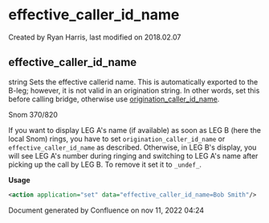 
# effective_caller_id_name 

 Created by  Ryan Harris, last modified on 2018.02.07

## effective_caller_id_name

string Sets the effective callerid name. This is automatically exported to the B-leg; however, it is not valid in an origination string. In other words, set this before calling bridge, otherwise use [origination\_caller\_id\_name](../FreeSWITCH-Explained/Dialplan/Variables-Master-List_16352570.mdx#origination_caller_id_name).

Snom 370/820

If you want to display LEG A's name (if available) as soon as LEG B (here the local Snom) rings, you have to set `origination_caller_id_name` or `effective_caller_id_name` as described. Otherwise, in LEG B's display, you will see LEG A's number during ringing and switching to LEG A's name after picking up the call by LEG B. To remove it set it to `_undef_`.

**Usage**

```xml
<action application="set" data="effective_caller_id_name=Bob Smith"/>
```

Document generated by Confluence on nov 11, 2022 04:24
